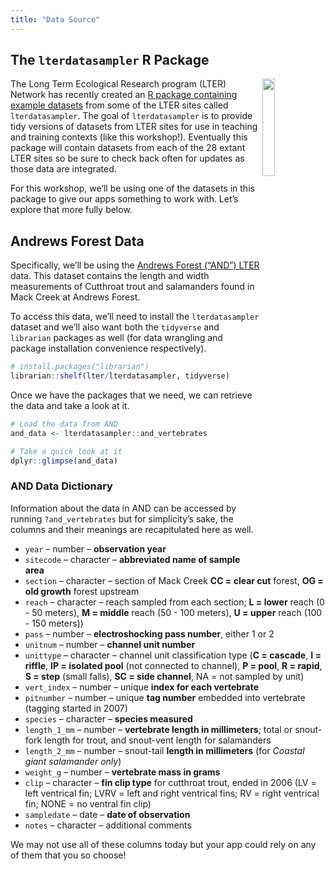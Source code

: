 ```yaml
---
title: "Data Source"
---
```


## The `lterdatasampler` R Package

<img src="images/lterdatasampler-hex.png" align="right" width="20%">

The Long Term Ecological Research program (LTER) Network has recently created an [R package containing example datasets](https://lter.github.io/lterdatasampler/) from some of the LTER sites called `lterdatasampler`. The goal of `lterdatasampler` is to provide tidy versions of datasets from LTER sites for use in teaching and training contexts (like this workshop!). Eventually this package will contain datasets from each of the 28 extant LTER sites so be sure to check back often for updates as those data are integrated.

For this workshop, we'll be using one of the datasets in this package to give our apps something to work with. Let's explore that more fully below.

## Andrews Forest Data

Specifically, we'll be using the [Andrews Forest ("AND") LTER](https://lternet.edu/site/andrews-forest-lter/) data. This dataset contains the length and width measurements of Cutthroat trout and salamanders found in Mack Creek at Andrews Forest.

To access this data, we'll need to install the `lterdatasampler` dataset and we'll also want both the `tidyverse` and `librarian` packages as well (for data wrangling and package installation convenience respectively).

```r
# install.packages("librarian")
librarian::shelf(lter/lterdatasampler, tidyverse)
```

Once we have the packages that we need, we can retrieve the data and take a look at it.

```r
# Load the data from AND
and_data <- lterdatasampler::and_vertebrates

# Take a quick look at it
dplyr::glimpse(and_data)
```

### AND Data Dictionary

Information about the data in AND can be accessed by running `?and_vertebrates` but for simplicity's sake, the columns and their meanings are recapitulated here as well.

- `year` -- number -- **observation year**
- `sitecode` -- character -- **abbreviated name of sample area**
- `section` -- character -- section of Mack Creek **CC = clear cut** forest, **OG = old growth** forest upstream
- `reach` -- character -- reach sampled from each section; **L = lower** reach (0 - 50 meters), **M = middle** reach (50 - 100 meters), **U = upper** reach (100 - 150 meters))
- `pass` -- number -- **electroshocking pass number**, either 1 or 2
- `unitnum` -- number -- **channel unit number**
- `unittype` -- character -- channel unit classification type (**C = cascade**, **I = riffle**, **IP = isolated pool** (not connected to channel), **P = pool**, **R = rapid**, **S = step** (small falls), **SC = side channel**, NA = not sampled by unit)
- `vert_index` -- number -- unique **index for each vertebrate**
- `pitnumber` -- number -- unique **tag number** embedded into vertebrate (tagging started in 2007)
- `species` -- character -- **species measured**
- `length_1_mm` -- number -- **vertebrate length in millimeters**; total or snout-fork length for trout, and snout-vent length for salamanders
- `length_2_mm` -- number -- snout-tail **length in millimeters** (for *Coastal giant salamander only*)
- `weight_g` -- number -- **vertebrate mass in grams**
- `clip` -- character -- **fin clip type** for cutthroat trout, ended in 2006 (LV = left ventrical fin; LVRV = left and right ventrical fins; RV = right ventrical fin; NONE = no ventral fin clip)
- `sampledate` -- date -- **date of observation**
- `notes` -- character -- additional comments

We may not use all of these columns today but your app could rely on any of them that you so choose!
